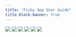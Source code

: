 ```yaml
---
title: "Fishy App User Guide"
title-block-banner: true
---
```


![](images/page0001.jpg)
![](images/page0002.jpg)
![](images/page0003.jpg)
![](images/page0004.jpg)
![](images/page0005.jpg)
![](images/page0006.jpg)